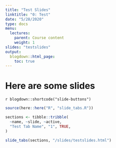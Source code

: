 ```yaml
---
title: "Test Slides"
linktitle: "0: Test"
date: "5/28/2020"
type: docs
menu:
  lectures:
    parent: Course content
    weight: 1
slides: "testslides"
output:
  blogdown::html_page:
    toc: true
---
```


# Here are some slides

`r blogdown::shortcode("slide-buttons")`

```r

source(here::here("R", "slide_tabs.R"))

sections <- tibble::tribble(
  ~name, ~slide, ~active,
  "Test Tab Name", "1", TRUE,
)

slide_tabs(sections, "/slides/testslides.html")
```

